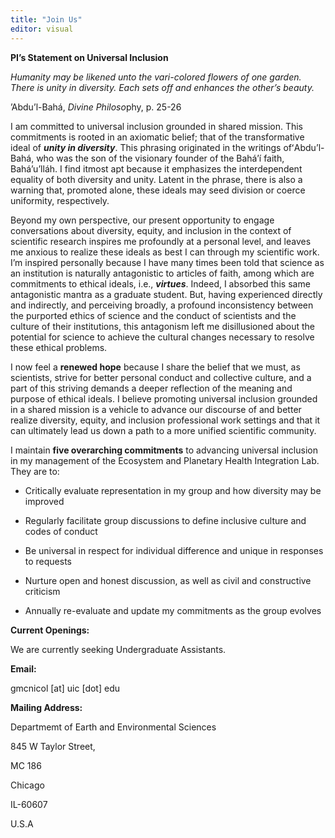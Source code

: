 ```yaml
---
title: "Join Us"
editor: visual
---
```


**PI's Statement on Universal Inclusion**

*Humanity may be likened unto the vari-colored flowers of one garden. There is unity in diversity. Each sets off and enhances the other's beauty.*

‘Abdu’l-Bahá, *Divine Philoso*phy, p. 25-26

I am committed to universal inclusion grounded in shared mission. This commitments is rooted in an axiomatic belief; that of the transformative ideal of ***unity in diversity***. This phrasing originated in the writings ofʻAbdu'l-Bahá, who was the son of the visionary founder of the Bahá’í faith, Baháʼu'lláh. I find itmost apt because it emphasizes the interdependent equality of both diversity and unity. Latent in the phrase, there is also a warning that, promoted alone, these ideals may seed division or coerce uniformity, respectively.

Beyond my own perspective, our present opportunity to engage conversations about diversity, equity, and inclusion in the context of scientific research inspires me profoundly at a personal level, and leaves me anxious to realize these ideals as best I can through my scientific work. I’m inspired personally because I have many times been told that science as an institution is naturally antagonistic to articles of faith, among which are commitments to ethical ideals, i.e., ***virtues***. Indeed, I absorbed this same antagonistic mantra as a graduate student. But, having experienced directly and indirectly, and perceiving broadly, a profound inconsistency between the purported ethics of science and the conduct of scientists and the culture of their institutions, this antagonism left me disillusioned about the potential for science to achieve the cultural changes necessary to resolve these ethical problems.

I now feel a **renewed hope** because I share the belief that we must, as scientists, strive for better personal conduct and collective culture, and a part of this striving demands a deeper reflection of the meaning and purpose of ethical ideals. I believe promoting universal inclusion grounded in a shared mission is a vehicle to advance our discourse of and better realize diversity, equity, and inclusion professional work settings and that it can ultimately lead us down a path to a more unified scientific community.

I maintain **five overarching commitments** to advancing universal inclusion in my management of the Ecosystem and Planetary Health Integration Lab. They are to:

-   Critically evaluate representation in my group and how diversity may be improved

-   Regularly facilitate group discussions to define inclusive culture and codes of conduct

-   Be universal in respect for individual difference and unique in responses to requests

-   Nurture open and honest discussion, as well as civil and constructive criticism

-   Annually re-evaluate and update my commitments as the group evolves

**Current Openings:**

We are currently seeking Undergraduate Assistants.

**Email:**

gmcnicol \[at\] uic \[dot\] edu

**Mailing Address:**

Departmemt of Earth and Environmental Sciences

845 W Taylor Street,

MC 186

Chicago

IL-60607

U.S.A
